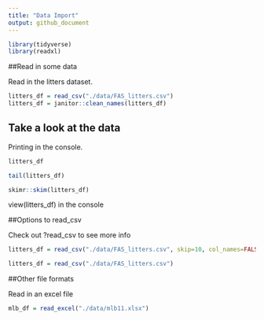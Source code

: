 ```yaml
---
title: "Data Import"
output: github_document
---
```


```r
library(tidyverse)
library(readxl)
```

##Read in some data

Read in the litters dataset.

```r
litters_df = read_csv("./data/FAS_litters.csv")
litters_df = janitor::clean_names(litters_df)

```

## Take a look at the data

Printing in the console.

```r
litters_df
```


```r
tail(litters_df)
```

```r
skimr::skim(litters_df)
```

view(litters_df) in the console

##Options to read_csv

Check out ?read_csv to see more info
```r
litters_df = read_csv("./data/FAS_litters.csv", skip=10, col_names=FALSE)
```

```r
litters_df = read_csv("./data/FAS_litters.csv")
```

##Other file formats

Read in an excel file

```r
mlb_df = read_excel("./data/mlb11.xlsx")
```

